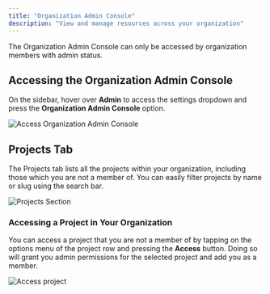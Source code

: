 ```yaml
---
title: "Organization Admin Console"
description: "View and manage resources across your organization"
---
```


<Note>
  The Organization Admin Console can only be accessed by organization members
  with admin status.
</Note>

## Accessing the Organization Admin Console

On the sidebar, hover over **Admin** to access the settings dropdown and press the **Organization Admin Console** option.

![Access Organization Admin Console](/images/platform/admin-panels/access-org-admin-console.png)

## Projects Tab

The Projects tab lists all the projects within your organization, including those which you are not a member of. You can easily filter projects by name or slug using the search bar.

![Projects Section](/images/platform/admin-panels/org-admin-console-projects.png)

### Accessing a Project in Your Organization

You can access a project that you are not a member of by tapping on the options menu of the project row and pressing the **Access** button.
Doing so will grant you admin permissions for the selected project and add you as a member.

![Access project](/images/platform/admin-panels/org-admin-console-access.png)
